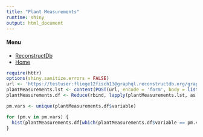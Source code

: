 ```yaml
---
title: "Plant Measurements"
runtime: shiny
output: html_document
---
```


#### Menu
<ul>
  <li><a href="https://spa.reconstructdb.org">ReconstructDb</a></li>
  <li><a href="helloWorld.Rmd">Home</a></li>
</ul>

```r
require(httr)
options(shiny.sanitize.errors = FALSE)
url <- 'https://testuser:fliege12fisch13@graphql.reconstructdb.org/graphql'
plantMeasurements.lst <- content(POST(url, encode = 'form', body = list(query = '{allPlantMeasurements{nodes{id variable value unit individualId}}}')))$data$allPlantMeasurements$nodes
plantMeasurements.df <- Reduce(rbind, lapply(plantMeasurements.lst, as.data.frame, stringsAsFactors = FALSE))

pm.vars <- unique(plantMeasurements.df$variable)

for (pm.v in pm.vars) {
  hist(plantMeasurements.df[which(plantMeasurements.df$variable == pm.v), "value"], main = paste("Histogram of", pm.v), xlab = pm.v)
}
```
